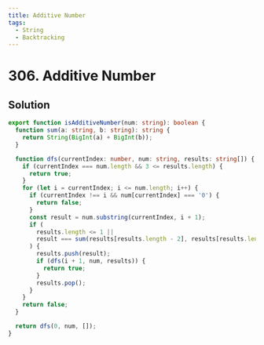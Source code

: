 ```yaml
---
title: Additive Number
tags:
  - String
  - Backtracking
---
```


# 306. Additive Number

<Badges>
  <LevelBadge level="medium" />
  <TopicBadge name="String" slug="string" />
  <TopicBadge name="Backtracking" slug="backtracking" />
</Badges>

## Solution

```typescript filename="solution.ts" copy
export function isAdditiveNumber(num: string): boolean {
  function sum(a: string, b: string): string {
    return String(BigInt(a) + BigInt(b));
  }

  function dfs(currentIndex: number, num: string, results: string[]) {
    if (currentIndex === num.length && 3 <= results.length) {
      return true;
    }
    for (let i = currentIndex; i <= num.length; i++) {
      if (currentIndex !== i && num[currentIndex] === '0') {
        return false;
      }
      const result = num.substring(currentIndex, i + 1);
      if (
        results.length <= 1 ||
        result === sum(results[results.length - 2], results[results.length - 1])
      ) {
        results.push(result);
        if (dfs(i + 1, num, results)) {
          return true;
        }
        results.pop();
      }
    }
    return false;
  }

  return dfs(0, num, []);
}
```

<ProblemLink
  codingSite="leetcode"
  href="https://leetcode.com/problems/additive-number"
  title="Additive Number"
/>
